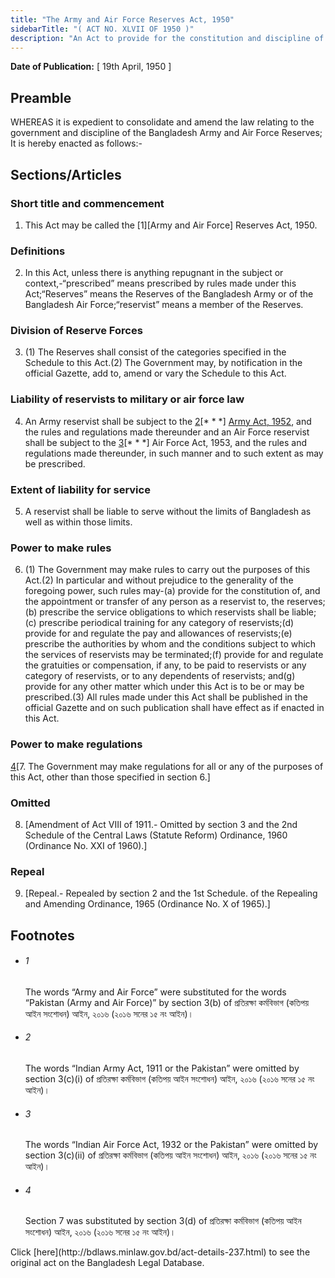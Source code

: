 ```yaml
---
title: "The Army and Air Force Reserves Act, 1950"
sidebarTitle: "( ACT NO. XLVII OF 1950 )"
description: "An Act to provide for the constitution and discipline of the Bangladesh Army and Air Force Reserves. ♣"
---
```


**Date of Publication:** [ 19th April, 1950 ]

## Preamble

WHEREAS it is expedient to consolidate and amend the law relating to the government and discipline of the Bangladesh Army and Air Force Reserves; It is hereby enacted as follows:-

## Sections/Articles

### Short title and commencement

1. This Act may be called the [1][Army and Air Force] Reserves Act, 1950.

### Definitions

2. In this Act, unless there is anything repugnant in the subject or context,-“prescribed” means prescribed by rules made under this Act;“Reserves” means the Reserves of the Bangladesh Army or of the Bangladesh Air Force;“reservist” means a member of the Reserves.

### Division of Reserve Forces

3. (1) The Reserves shall consist of the categories specified in the Schedule to this Act.(2) The Government may, by notification in the official Gazette, add to, amend or vary the Schedule to this Act.

### Liability of reservists to military or air force law

4. An Army reservist shall be subject to the [2](1)[\* \* \*] [Army Act, 1952](/act-248.html "Army Act, 1952"), and the rules and regulations made thereunder and an Air Force reservist shall be subject to the [3](2)[\* \* \*] Air Force Act, 1953, and the rules and regulations made thereunder, in such manner and to such extent as may be prescribed.

### Extent of liability for service

5. A reservist shall be liable to serve without the limits of Bangladesh as well as within those limits.

### Power to make rules

6. (1) The Government may make rules to carry out the purposes of this Act.(2) In particular and without prejudice to the generality of the foregoing power, such rules may-(a) provide for the constitution of, and the appointment or transfer of any person as a reservist to, the reserves;(b) prescribe the service obligations to which reservists shall be liable;(c) prescribe periodical training for any category of reservists;(d) provide for and regulate the pay and allowances of reservists;(e) prescribe the authorities by whom and the conditions subject to which the services of reservists may be terminated;(f) provide for and regulate the gratuities or compensation, if any, to be paid to reservists or any category of reservists, or to any dependents of reservists; and(g) provide for any other matter which under this Act is to be or may be prescribed.(3) All rules made under this Act shall be published in the official Gazette and on such publication shall have effect as if enacted in this Act.

### Power to make regulations

[4](1)[7. The Government may make regulations for all or any of the purposes of this Act, other than those specified in section 6.]

### Omitted

8. [Amendment of Act VIII of 1911.- Omitted by section 3 and the 2nd Schedule of the Central Laws (Statute Reform) Ordinance, 1960 (Ordinance No. XXI of 1960).]

### Repeal

9. [Repeal.- Repealed by section 2 and the 1st Schedule. of the Repealing and Amending Ordinance, 1965 (Ordinance No. X of 1965).]

## Footnotes

- ###### 1

  The words “Army and Air Force” were substituted for the words “Pakistan (Army and Air Force)” by section 3(b) of প্রতিরক্ষা কর্মবিভাগ (কতিপয় আইন সংশোধন) আইন, ২০১৬ (২০১৬ সনের ১৫ নং আইন)।

- ###### 2

  The words “Indian Army Act, 1911 or the Pakistan” were omitted by section 3(c)(i) of প্রতিরক্ষা কর্মবিভাগ (কতিপয় আইন সংশোধন) আইন, ২০১৬ (২০১৬ সনের ১৫ নং আইন)।

- ###### 3

  The words “Indian Air Force Act, 1932 or the Pakistan” were omitted by section 3(c)(ii) of প্রতিরক্ষা কর্মবিভাগ (কতিপয় আইন সংশোধন) আইন, ২০১৬ (২০১৬ সনের ১৫ নং আইন)।

- ###### 4

  Section 7 was substituted by section 3(d) of প্রতিরক্ষা কর্মবিভাগ (কতিপয় আইন সংশোধন) আইন, ২০১৬ (২০১৬ সনের ১৫ নং আইন)।

<Note>
  Click [here](http://bdlaws.minlaw.gov.bd/act-details-237.html) to see the original act on the Bangladesh Legal Database.
</Note>
